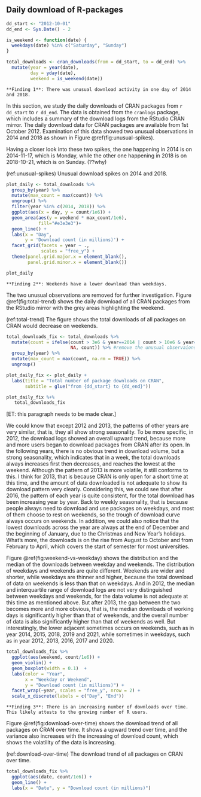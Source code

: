 
## Daily download of R-packages

```r
dd_start <- "2012-10-01"
dd_end <- Sys.Date() - 2

is_weekend <- function(date) {
  weekdays(date) %in% c("Saturday", "Sunday")
}

total_downloads <- cran_downloads(from = dd_start, to = dd_end) %>% 
  mutate(year = year(date),
         day = yday(date),
         weekend = is_weekend(date)) 
```


```block
**Finding 1**: There was unusual download activity in one day of 2014 and 2018. 
```

In this section, we study the daily downloads of CRAN packages from `r dd_start` to `r dd_end`. The data is obtained from the `cranlogs` package, which includes a summary of the download logs from the RStudio CRAN mirror. The daily download data for CRAN packages are available from 1st October 2012. Examination of this data showed two unusual observations in 2014 and 2018 as shown in Figure \@ref(fig:unusual-spikes).

Having a closer look into these two spikes, the one happening in 2014 is on 2014-11-17, which is Monday, while the other one happening in 2018 is on 2018-10-21, which is on Sunday. (??why)


(ref:unusual-spikes) Unusual download spikes on 2014 and 2018. 

```r
plot_daily <- total_downloads %>% 
  group_by(year) %>% 
  mutate(max_count = max(count)) %>% 
  ungroup() %>% 
  filter(year %in% c(2014, 2018)) %>% 
  ggplot(aes(x = day, y = count/1e6)) +
  geom_area(aes(y = weekend * max_count/1e6),
            fill="#e3e3e3")+
  geom_line() +
  labs(x = "Day",
       y = 'Download count (in millions)') +
  facet_grid(facets = year ~ ., 
             scales = "free_y") +
  theme(panel.grid.major.x = element_blank(),
        panel.grid.minor.x = element_blank())

plot_daily
```

```block
**Finding 2**: Weekends have a lower download than weekdays.
```

The two unusual observations are removed for further investigation. Figure \@ref(fig:total-trend) shows the daily download of all CRAN packages from the RStudio mirror with the grey areas highlighting the weekend. 

(ref:total-trend) The figure shows the total downloads of all packages on CRAN would decrease on weekends.


```r
total_downloads_fix <- total_downloads %>% 
  mutate(count = ifelse(count > 3e6 & year==2014 | count > 10e6 & year==2018, 
                        NA, count)) %>% #remove the unusual observaions in 2014 and 2018
  group_by(year) %>% 
  mutate(max_count = max(count, na.rm = TRUE)) %>% 
  ungroup()

plot_daily_fix <- plot_daily +
  labs(title = "Total number of package downloads on CRAN",
       subtitle = glue("from {dd_start} to {dd_end}")) 

plot_daily_fix %+%
   total_downloads_fix
```

[ET: this paragraph needs to be made clear.]

We could know that except 2012 and 2013, the patterns of other years are very similar, that is, they all show strong seasonality. To be more specific, in 2012, the download logs showed an overall upward trend, because more and more users began to download packages from CRAN after its open. In the following years, there is no obvious trend in download volume, but a strong seasonality, which indicates that in a week, the total downloads always increases first then decreases, and reaches the lowest at the weekend. Although the pattern of 2013 is more volatile, it still conforms to this. I think for 2013, that is because CRAN is only open for a short time at this time, and the amount of data downloaded is not adequate to show its download pattern very clearly. Considering this, we could see that after 2016, the pattern of each year is quite consistent, for the total download has been increasing year by year. Back to weekly seasonality, that is because people always need to download and use packages on weekdays, and most of them choose to rest on weekends, so the trough of download curve always occurs on weekends. In addition, we could also notice that the lowest downloads across the year are always at the end of December and the beginning of January, due to the Christmas and New Year's holidays. 
What's more, the downloads is on the rise from August to October and from February to April, which covers the start of semester for most universities. 


Figure \@ref(fig:weekend-vs-weekday) shows the distribution and the median of the downloads between weekday and weekends. The distribution of weekdays and weekends are quite different. Weekends are wider and shorter, while weekdays are thinner and higher, because the total download of data on weekends is less than that on weekdays. And in 2012, the median and interquartile range of download logs are not very distinguished between weekdays and weekends, for the data volume is not adequate at this time as mentioned above. But after 2013, the gap between the two becomes more and more obvious, that is, the median downloads of working days is significantly higher than that of weekends, and the overall number of data is also significantly higher than that of weekends as well. But interestingly, the lower adjacent sometimes occurs on weekends, such as in year 2014, 2015, 2018, 2019 and 2021, while sometimes in weekdays, such as in year 2012, 2013, 2016, 2017 and 2020.

```r
total_downloads_fix %>% 
  ggplot(aes(weekend, count/1e6)) +
  geom_violin() +
  geom_boxplot(width = 0.1)  +
  labs(color = "Year",
       x = "Weekday or Weekend",
       y = "Download count (in millions)") +
  facet_wrap(~year, scales = "free_y", nrow = 2) +
  scale_x_discrete(labels = c("Day", "End")) 
```

```block
**Finding 3**: There is an increasing number of downloads over time. This likely attests to the growing number of R users. 
```


Figure \@ref(fig:download-over-time) shows the download trend of all packages on CRAN over time. It shows a upward trend over time, and the variance also increases with the increasing of download count, which shows the volatility of the data is increasing.

(ref:download-over-time) The download trend of all packages on CRAN over time. 


```r
total_downloads_fix %>% 
  ggplot(aes(date, count/1e6)) +
  geom_line() +
  labs(x = "Date", y = "Download count (in millions)")
```

